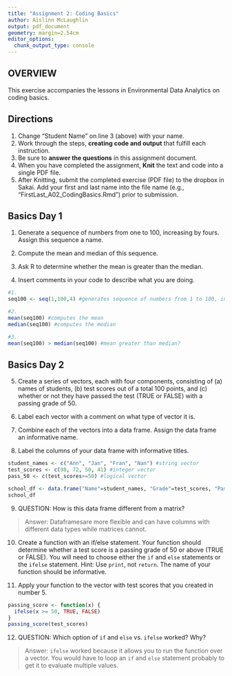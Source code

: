 ```yaml
---
title: "Assignment 2: Coding Basics"
author: Aislinn McLaughlin
output: pdf_document
geometry: margin=2.54cm
editor_options: 
  chunk_output_type: console
---
```


## OVERVIEW

This exercise accompanies the lessons in Environmental Data Analytics on coding basics. 

## Directions
1. Change "Student Name" on line 3 (above) with your name.
2. Work through the steps, **creating code and output** that fulfill each instruction.
3. Be sure to **answer the questions** in this assignment document.
4. When you have completed the assignment, **Knit** the text and code into a single PDF file.
5. After Knitting, submit the completed exercise (PDF file) to the dropbox in Sakai. Add your first and last name into the file name (e.g., "FirstLast_A02_CodingBasics.Rmd") prior to submission.



## Basics Day 1

1. Generate a sequence of numbers from one to 100, increasing by fours. Assign this sequence a name. 

2. Compute the mean and median of this sequence. 

3. Ask R to determine whether the mean is greater than the median. 

4. Insert comments in your code to describe what you are doing.

```r
#1. 
seq100 <- seq(1,100,4) #generates sequence of numbers from 1 to 100, increment of 4 and assigns to object

#2.
mean(seq100) #computes the mean
median(seq100) #computes the median

#3.
mean(seq100) > median(seq100) #mean greater than median? 

```

## Basics Day 2

5. Create a series of vectors, each with four components, consisting of (a) names of students, (b) test scores out of a total 100 points, and (c) whether or not they have passed the test (TRUE or FALSE) with a passing grade of 50.

6. Label each vector with a comment on what type of vector it is.

7. Combine each of the vectors into a data frame. Assign the data frame an informative name.

8. Label the columns of your data frame with informative titles.

```r

student_names <- c("Ann", "Jan", "Fran", "Nan") #string vector
test_scores <- c(98, 72, 50, 41) #integer vector
pass_50 <- c(test_scores>=50) #logical vector

school_df <- data.frame("Name"=student_names, "Grade"=test_scores, "Pass?"=pass_50)
school_df

```

9. QUESTION: How is this data frame different from a matrix?

> Answer: Dataframesare more flexible and can have columns with different data types while matrices cannot.

10. Create a function with an if/else statement. Your function should determine whether a test score is a passing grade of 50 or above (TRUE or FALSE). You will need to choose either the `if` and `else` statements or the `ifelse` statement. Hint: Use `print`, not `return`. The name of your function should be informative.

11. Apply your function to the vector with test scores that you created in number 5. 

```r

passing_score <- function(x) {
  ifelse(x >= 50, TRUE, FALSE)
}
passing_score(test_scores)

```

12. QUESTION: Which option of `if` and `else` vs. `ifelse` worked? Why?

> Answer: `ifelse` worked because it allows you to run the function over a vector. You would have to loop an `if` and `else` statement probably to get it to evaluate multiple values.
